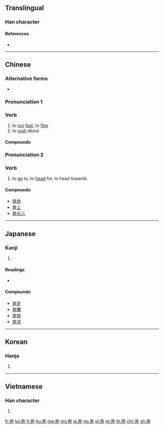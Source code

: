{{also|犇}}
==Translingual==

===Han character===
{{Han char|rn=37|rad=大|as=06|sn=9|four=40444|canj=KJT|ids=⿱大卉}}

====References====
* {{Han ref|kx=0252.030|dkj=05921|dj=0513.040|hdz=10533.010|uh=5954|ud=22868|bh=A962|bd=43362}}

----

==Chinese==
{{zh-forms}}

===Alternative forms===
* {{zh-l|犇}}

===Pronunciation 1===
{{zh-pron
|m=bēn
|c=ban1
|mc=y
|oc=y
|ma=
|cat=v
}}

===Verb===
{{zh-verb}}

# to [[run]] [[fast]], to [[flee]]
# to [[rush]] about

====Compounds====
{{der3|title=Compounds
|{{zh-l|奔波}}
|{{zh-l|奔馳}}
|{{zh-l|奔竄}}
|{{zh-l|奔放}}
|{{zh-l|奔赴}}
|{{zh-l|奔勞}}
|{{zh-l|奔流}}
|{{zh-l|奔忙}}
|{{zh-l|奔命}}
|{{zh-l|奔跑}}
|{{zh-l|奔喪}}
|{{zh-l|奔駛}}
|{{zh-l|奔逝}}
|{{zh-l|奔淌}}
|{{zh-l|奔逃}}
|{{zh-l|奔騰}}
|{{zh-l|奔湍}}
|{{zh-l|奔襲}}
|{{zh-l|奔瀉}}
|{{zh-l|奔逐}}
|{{zh-l|奔走}}
|{{zh-l|奔走呼號}}
}}

===Pronunciation 2===
{{zh-pron
|m=bèn
|c=ban1
|cat=v
}}

===Verb===
{{zh-verb}}

# to [[go]] to, to [[head]] for, to head towards

====Compounds====
* [[奔命]]
* [[奔上]]
* [[奔头儿]]

----

==Japanese==

===Kanji===
{{ja-kanji|grade=c|rs=大06}}

# {{defn|lang=ja|sort=大06}}

====Readings====
* {{ja-readings|goon=[[ほん]] (hon)|kanon=[[ほん]] (hon)|kun=[[はしる]] (hashiru)}}

====Compounds====
* [[奔走]]
* [[奔騰]]
* [[奔放]]
* [[奔流]]

----

==Korean==

===Hanja===
{{ko-hanja|hangeul=분|rv=bun|mr=pun}}

# {{defn|lang=ko|sort=大06}}

----

==Vietnamese==

===Han character===
{{vi-hantu|[[bon]], [[bôn]], [[buôn]], [[bốn]]|rs=大06}}

# {{defn|lang=vi|sort=大06}}

[[fr:奔]]
[[ko:奔]]
[[lt:奔]]
[[hu:奔]]
[[mg:奔]]
[[ms:奔]]
[[ja:奔]]
[[no:奔]]
[[pl:奔]]
[[pt:奔]]
[[th:奔]]
[[chr:奔]]
[[zh:奔]]